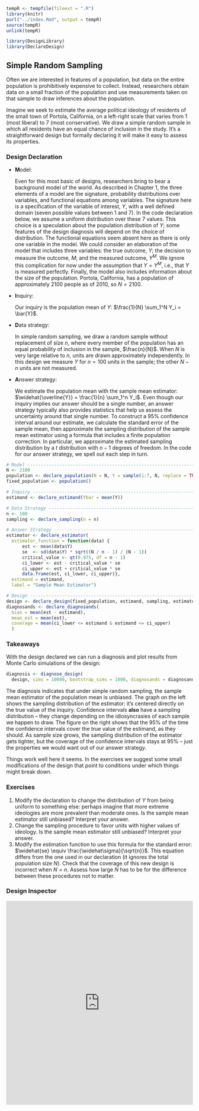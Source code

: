 
```r
tempR <- tempfile(fileext = ".R")
library(knitr)
purl("../index.Rmd", output = tempR)
source(tempR)
unlink(tempR)
```

```r
library(DesignLibrary)
library(DeclareDesign)
```

## Simple Random Sampling

Often we are interested in features of a population, but data on the entire population is prohibitively expensive to collect. Instead, researchers obtain data on a small fraction of the population and use measurements taken on that sample to draw inferences about the population.

Imagine we seek to estimate the average political ideology of residents of the small town of Portola, California, on a left-right scale that varies from 1 (most liberal) to 7 (most conservative). We draw a simple random sample in which all residents have an equal chance of inclusion in the study. It's a straightforward design but formally declaring it will make it easy to assess its properties. 

### Design Declaration

- **M**odel: 

    Even for this most basic of designs, researchers bring to bear a background model of the world. As described in Chapter 1, the three elements of a model are the signature, probability distributions over variables, and functional equations among variables. The signature here is a specification of the variable of interest, $Y$, with a well defined domain (seven possible values between 1 and 7). In the code declaration below, we assume a uniform distribution over these 7 values. This choice is a speculation about the population distribution of $Y$; some features of the design diagnosis will depend on the choice of distribution. The functional equations seem absent here as there is only one variable in the model. We could consider an elaboration of the model that includes three variables: the true outcome, $Y$; the decision to measure the outcome, $M$; and the measured outcome, $Y^M$. We ignore this complication for now under the assumption that $Y = Y^M$, i.e., that $Y$ is measured perfectly. Finally, the model also includes information about the size of the population. Portola, California, has a population of approximately 2100 people as of 2010, so $N = 2100$.

- **I**nquiry: 

    Our inquiry is the population mean of $Y$: $\frac{1}{N} \sum_1^N Y_i = \bar{Y}$.
    
- **D**ata strategy: 

    In simple random sampling, we draw a random sample without replacement of size $n$, where every member of the population has an equal probability of inclusion in the sample, $\frac{n}{N}$. When $N$ is very large relative to $n$, units are drawn approximately independently. In this design we measure $Y$ for $n=100$ units in the sample; the other $N-n$ units are not measured.

- **A**nswer strategy: 

    We estimate the population mean with the sample mean estimator: $\widehat{\overline{Y}} = \frac{1}{n} \sum_1^n Y_i$. Even though our inquiry implies our answer should be a single number, an answer strategy typically also provides statistics that help us assess the uncertainty around that single number. To construct a 95\% confidence interval around our estimate, we calculate the standard error of the sample mean, then approximate the sampling distribution of the sample mean estimator using a formula that includes a finite population correction. In particular, we approximate the estimated sampling distribution by a $t$ distribution with $n - 1$ degrees of freedom. In the code for our answer strategy, we spell out each step in turn. 

```r
# Model -------------------------------------------------------------------
N <- 2100
population <- declare_population(N = N, Y = sample(1:7, N, replace = TRUE))
fixed_population <- population()

# Inquiry -----------------------------------------------------------------
estimand <- declare_estimand(Ybar = mean(Y))

# Data Strategy -----------------------------------------------------------
n <- 100
sampling <- declare_sampling(n = n)

# Answer Strategy ---------------------------------------------------------
estimator <- declare_estimator(
  estimator_function = function(data) {
      est <- mean(data$Y)
      se  <- sd(data$Y) * sqrt((N / n - 1) / (N - 1))
      critical_value <- qt(0.975, df = n - 1)
      ci_lower <- est - critical_value * se
      ci_upper <- est + critical_value * se
      data.frame(est, ci_lower, ci_upper)}, 
  estimand = estimand,
  label = "Sample Mean Estimator")

# Design ------------------------------------------------------------------
design <- declare_design(fixed_population, estimand, sampling, estimator)
diagnosands <- declare_diagnosands(
  bias = mean(est - estimand),
  mean_est = mean(est),
  coverage = mean(ci_lower <= estimand & estimand <= ci_upper)
  )
```

### Takeaways

With the design declared we can run a diagnosis and plot results from Monte Carlo simulations of the design:

```r
diagnosis <- diagnose_design(
  design, sims = 10000, bootstrap_sims = 1000, diagnosands = diagnosands)
```


<!-- ```{r, echo=FALSE, eval = rerun_templates} -->
<!-- diagnosis <- diagnose_design(design, sims = sims, bootstrap = TRUE,bootstrap_sims = 1000, diagnosands = diagnosands) -->
<!-- diagnosis$diagnosands$mean_estimand <- mean(diagnosis$simulations$estimand) -->
<!-- saveRDS(diagnosis, file = "../examples_data/srs_diagnosis.rds") -->
<!-- saveRDS(design, file = "../examples_data/srs_design.rds") -->
<!-- ``` -->

<!-- ```{r, echo = FALSE} -->
<!-- diagnosis <- readRDS("../examples_data/srs_diagnosis.rds") -->
<!-- diagnosis_table <- get_diagnosands(diagnosis)[,c("mean_est","bias","se(bias)","coverage","se(coverage)")] -->
<!-- colnames(diagnosis_table) <- c("Mean Estimate","Bias","SE(Bias)","Coverage","SE(Coverage)") -->
<!-- kable(diagnosis_table, digit = 3) -->
<!-- ``` -->

<!-- ```{r, echo=FALSE, fig.height = 3.5} -->
<!-- local_sims <- get_simulations(diagnosis) %>%  -->
<!--   mutate(sim_order = fct_reorder(factor(sim_ID), x = (ci_lower + ci_upper)/2), -->
<!--          covers = as.numeric(ci_lower <= estimand & ci_upper >= estimand), -->
<!--          mean_estimand = mean(estimand)) -->
<!-- local_diagnosis <- get_diagnosands(diagnosis) -->
<!-- local_diagnosis$mean_estimand <- mean(local_sims$mean_estimand) -->

<!--       g1 <-  -->
<!--         local_sims %>% -->
<!--         ggplot(aes(est)) + -->
<!--         geom_histogram(bins = 50) + -->
<!--         geom_vline(data = local_diagnosis, aes(xintercept = mean_estimand),  -->
<!--                    color = "red", linetype = "dashed") + -->
<!--         dd_theme() + -->
<!--         theme(axis.text.y = element_blank(), -->
<!--               axis.title.y = element_blank(), -->
<!--               axis.ticks.y = element_blank(), -->
<!--               legend.position = "none",  -->
<!--               panel.grid.major = element_blank()) + -->
<!--         # coord_cartesian(xlim = c(3.5, 0.75)) + -->
<!--         xlab("Sample Mean Estimates")  -->

<!--       g2 <- -->
<!--         local_sims %>% -->
<!--         ggplot(aes(y = sim_order, x = est, color = covers)) + -->
<!--         geom_errorbarh(aes(xmin = ci_lower, xmax = ci_upper), height = 0) + -->
<!--         geom_vline(data = local_diagnosis, aes(xintercept = mean_estimand),  -->
<!--                    color = "red", linetype = "dashed") + -->
<!--         dd_theme() + -->
<!--         theme(axis.text.y = element_blank(), -->
<!--               axis.title.y = element_blank(), -->
<!--               axis.ticks.y = element_blank(), -->
<!--               legend.position = "none",  -->
<!--               panel.grid.major = element_blank()) + -->
<!--         # coord_cartesian(xlim = c(0.25, 0.75)) + -->
<!--         xlab("95% Confidence Intervals") -->

<!-- #if (knitr::opts_knit$get("rmarkdown.pandoc.to") != "html") { -->
<!--   #grid.arrange(g1, g2, ncol = 2) -->
<!-- #} -->
<!-- ``` -->

The diagnosis indicates that under simple random sampling, the sample mean estimator of the population mean is unbiased. The graph on the left shows the sampling distribution of the estimator: it's centered directly on the true value of the inquiry. Confidence intervals **also** have a sampling distribution -- they change depending on the idiosyncrasies of each sample we happen to draw. The figure on the right shows that the 95% of the time the confidence intervals cover the true value of the estimand, as they should. As sample size grows, the sampling distribution of the estimator gets tighter, but the coverage of the confidence intervals stays at 95% -- just the properties we would want out of our answer strategy.

Things work well here it seems. In the exercises we suggest some small modifications of the design that point to conditions under which things might break down.

### Exercises

1. Modify the declaration to change the distribution of $Y$ from being uniform to something else: perhaps imagine that more extreme ideologies are more prevalent than moderate ones. Is the sample mean estimator still unbiased? Interpret your answer.
2. Change the sampling procedure to favor units with higher values of ideology. Is the sample mean estimator still unbiased? Interpret your answer.
3. Modify the estimation function to use this formula for the standard error: $\widehat{se} \equiv \frac{\widehat\sigma}{\sqrt{n}}$. This equation differs from the one used in our declaration (it ignores the total population size $N$). Check that the coverage of this new design is incorrect when $N=n$. Assess how large $N$ has to be for the difference between these procedures not to matter. 

### Design Inspector

<iframe src="https://graemeblair.shinyapps.io/inspect_design/?design=srs" style="border: none; width: 100%; height: 550px"></iframe>
